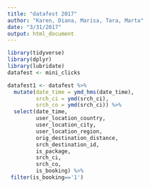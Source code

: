 ```yaml
---
title: "datafest 2017"
author: "Karen, Diana, Marisa, Tara, Marta"
date: "3/31/2017"
output: html_document
---
```


```r
library(tidyverse)
library(dplyr)
library(lubridate)
datafest <- mini_clicks
```

```r



datafest1 <- datafest %>%
  mutate(date_time = ymd_hms(date_time),
         srch_ci = ymd(srch_ci),
         srch_co = ymd(srch_ci)) %>%
  select(date_time,
         user_location_country, 
         user_location_city,
         user_location_region,
         orig_destination_distance,
         srch_destination_id,
         is_package, 
         srch_ci, 
         srch_co,
         is_booking) %>%
 filter(is_booking=='1') 

```

